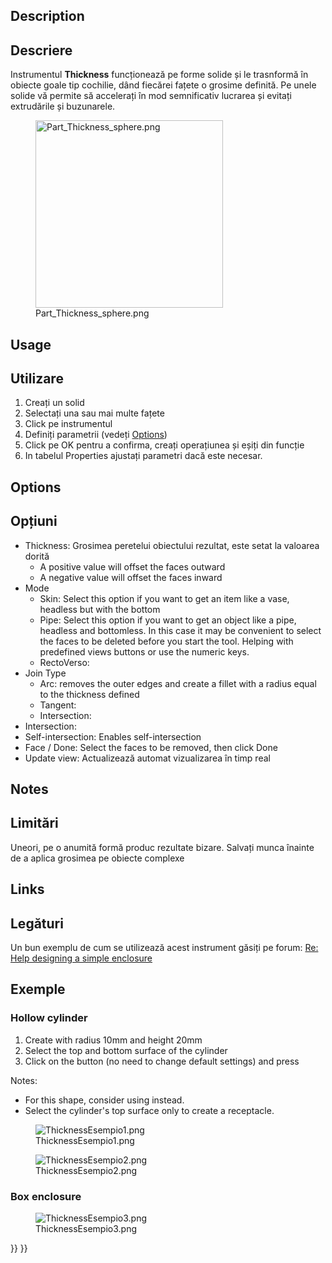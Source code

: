 <languages/>

<div lang="en" dir="ltr" class="mw-content-ltr">
{{Docnav
|[[Part_Offset2D|Offset2D]]
|[[Part_ProjectionOnSurface|ProjectionOnSurface]]
|[[Part_Workbench|Part]]
|IconL=Part_Offset2D.svg
|IconR=Part_ProjectionOnSurface.svg
|IconC=Workbench_Part.svg
}}
</div>

<div class="mw-translate-fuzzy">
{{GuiCommand
|Name=Part Thickness
|MenuLocation=Part → Thickness
|Workbenches=[[Part_Workbench|Part]]
|SeeAlso=[[Part_Offset|Part Offset]]
}}
</div>

<div lang="en" dir="ltr" class="mw-content-ltr">
==Description==
</div>

<div class="mw-translate-fuzzy">
==Descriere==
Instrumentul  '''Thickness''' funcționează pe forme solide și le trasnformă în obiecte goale tip cochilie, dând fiecărei fațete o grosime definită.
Pe unele solide vă permite să accelerați în mod semnificativ lucrarea și evitați extrudările și buzunarele.
</div>

[[Image:Part_Thickness_sphere.png|300px]]
<div lang="en" dir="ltr" class="mw-content-ltr">
{{Caption|Hollowed out half of a sphere}}
</div>

<div lang="en" dir="ltr" class="mw-content-ltr">
==Usage==
</div> 

<div class="mw-translate-fuzzy">
==Utilizare==
# Creați un solid
# Selectați una sau mai multe fațete
# Click pe instrumentul {{KEY|[[Image:Part_Thickness.png|16px]] '''Part Thickness'''}} 
# Definiți parametrii (vedeți [[#Options|Options]])
# Click pe OK pentru a confirma, creați operațiunea și eșiți din funcție
# In tabelul Properties ajustați parametri dacă este necesar.
</div>

<div lang="en" dir="ltr" class="mw-content-ltr">
==Options==
</div> 

<div class="mw-translate-fuzzy">
==Opțiuni==
* Thickness: Grosimea peretelui obiectului rezultat, este setat la valoarea dorită
** A positive value will offset the faces outward
** A negative value will offset the faces inward
* Mode
** Skin: Select this option if you want to get an item like a vase,  headless but with the bottom
** Pipe: Select this option if you want to get an object like a pipe, headless and bottomless. In this case it may be convenient to select the faces to be deleted before you start the tool. Helping with predefined views buttons or use the numeric keys.
** RectoVerso: 
* Join Type
** Arc: removes the outer edges and create a fillet with a radius equal to the thickness defined
** Tangent:
** Intersection:
* Intersection:
* Self-intersection: Enables self-intersection
* Face / Done: Select the faces to be removed, then click Done
* Update view: Actualizează automat vizualizarea în timp real
</div>

<div lang="en" dir="ltr" class="mw-content-ltr">
==Notes==
</div>

<div class="mw-translate-fuzzy">
==Limitări==
Uneori, pe o anumită formă produc rezultate bizare. Salvați munca înainte de a aplica grosimea pe obiecte complexe
</div>

<div lang="en" dir="ltr" class="mw-content-ltr">
==Links==
</div> 

<div class="mw-translate-fuzzy">
==Legături==
Un bun exemplu de cum se utilizează acest instrument găsiți pe forum: [http://forum.freecadweb.org/viewtopic.php?f=3&t=3766&p=29741&hilit=enclosure#p29547 Re: Help designing a simple enclosure]
</div>

<span id="Examples"></span>
==Exemple==

<div lang="en" dir="ltr" class="mw-content-ltr">
===Hollow cylinder===
</div>

<div lang="en" dir="ltr" class="mw-content-ltr">
# Create {{Button|[[Image:Part_Cylinder.svg|16px]] [[Part_Cylinder|Cylinder]]}} with radius 10mm and height 20mm
# Select the top and bottom surface of the cylinder
# Click on the {{Button|[[Image:Part_Thickness.svg|16px]] Thickness}} button (no need to change default settings) and press {{KEY|OK}}
</div>

<div lang="en" dir="ltr" class="mw-content-ltr">
Notes:
* For this shape, consider using {{Button|[[Image:Part_Tube.svg|16px]] [[Part_Tube|Tube]]}} instead.
* Select the cylinder's top surface only to create a receptacle.
</div>

[[Image:ThicknessEsempio1.png]]

[[Image:ThicknessEsempio2.png]]

<div lang="en" dir="ltr" class="mw-content-ltr">
===Box enclosure===
</div>

[[Image:ThicknessEsempio3.png]]


<div lang="en" dir="ltr" class="mw-content-ltr">
{{Docnav
|[[Part_Offset2D|Offset2D]]
|[[Part_ProjectionOnSurface|ProjectionOnSurface]]
|[[Part_Workbench|Part]]
|IconL=Part_Offset2D.svg
|IconR=Part_ProjectionOnSurface.svg
|IconC=Workbench_Part.svg
}}
</div>

{{Part Tools navi{{#translation:}}}}
{{Userdocnavi{{#translation:}}}}